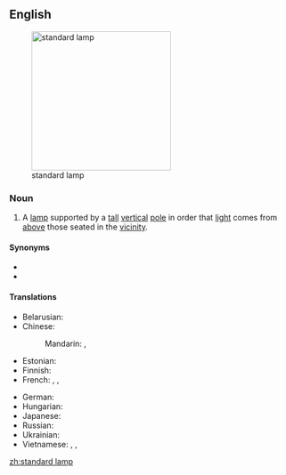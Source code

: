 ==English==
[[Image:Floor lamp (5906).JPG|thumb|250px|right|standard lamp]]

===Noun===
{{en-noun|head=[[standard]] [[lamp]]}}

# A [[lamp]] supported by a [[tall]] [[vertical]] [[pole]] in order that [[light]] comes from [[above]] those seated in the [[vicinity]].

====Synonyms====
* {{l|en|floor lamp}}
* {{l|en|torchère}}

====Translations====
{{trans-top|a floor lamp supported by a pole}}
* Belarusian: {{t|be|таршэр|m|tr=taršér|sc=Cyrl}}
* Chinese:
*: Mandarin: {{t+|cmn|落地燈|sc=Hani}}, {{t|cmn|落地灯|tr=luòdìdēng|sc=Hani}}
* Estonian: {{t|et|põrandalamp}}
* Finnish: {{t|fi|jalkalamppu}}
* French: {{t+|fr|torchère|f}}, {{t|fr|lampe à pied|f}}, {{t+|fr|liseuse|f}}
{{trans-mid}}
* German: {{t+|de|Stehlampe|f}}
* Hungarian: {{t+|hu|állólámpa}}
* Japanese: {{t|ja|フロアスタンド|tr=furoasutando|sc=Jpan}}
* Russian: {{t+|ru|торше́р|m}}
* Ukrainian: {{t|uk|торшер|m|tr=toršér|sc=Cyrl}}
* Vietnamese: {{t|vi|đèn chân đế}}, {{t|vi|đèn chân hạc}}, {{t|vi|đèn toóc-se}}
{{trans-bottom}}

[[zh:standard lamp]]